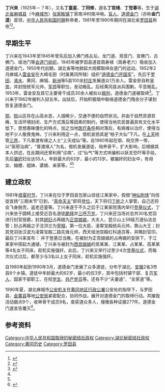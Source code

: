 '''丁兴来'''（1925年－？年），又名'''丁童星'''、'''丁同修'''，道名'''丁宫绪'''、'''丁觉春'''等，生于[[湖北省_(中華民國)|湖北省]][[麻城县|麻城县]]（今[[麻城市|麻城市]]）[[张家畈镇|张家畈镇]]丁家南冲村南冲埦。[[盲人|盲人]]，[[道德金门|道德金门]]（亦称'''金门道'''）首领，[[中华人民共和国历史|中华人民共和国时期]]称帝者，1981年至1990年期间在湖北省[[罗田县|罗田县]]称帝<ref>{{cite web | language = zh-hans | publisher = 网易网>新闻中心>历史>正文 | title = 新中国成立以来称帝者一览 | url = http://history.news.163.com/09/0505/15/58IDS3OU00011247.html | author = 来源：网易历史 | date = 2009年5月5日 | accessdate = 2009年5月5日 | archive-date = 2019年11月22日 | archive-url = https://web.archive.org/web/20191122190431/http://history.news.163.com/09/0505/15/58IDS3OU00011247.html | dead-url = no }}</ref><ref>{{cite web | language = zh-hans | publisher = 凤凰网>信息>历史>历史纪事>密档>正文 | title = 1949年以来中国领土上“称帝者”举例 | url = http://news.ifeng.com/history/1/midang/200905/0507_2664_1143615.shtml | author = 来源：凤凰信息 | date = 2009年5月7日 | accessdate = 2009年5月7日 | archive-date = 2019年2月5日 | archive-url = https://web.archive.org/web/20190205155724/http://news.ifeng.com/history/1/midang/200905/0507_2664_1143615.shtml | dead-url = no }}</ref>。

==早期生平==
丁兴来在1943年至1945年曾先后加入佛门练乩坛、龙门道、观音门、宣佛门、古佛门、瑶池门等[[会道门组织|会道门组织]]，1945年被罗田县道首周寿禄（周寿老六）吸收加入道德金门，1950年代初期，湖北省等地掀起大规模取缔会道门的运动。1952年2月麻城人[[雷金安|雷金安]]在大崎毛田（时属黄冈所辖）组织“[[道德金门开国军|道德金门开国军]]”。先后于[[罗田|罗田]]、[[浠水|浠水]]、黄冈、麻城、[[新洲|新洲]]等5县100余[[村庄|村庄]]发展道众1万余人。雷金安自称[[皇帝|皇帝]]，并封授统军元帅，[[军师|军师]]等职位，发动叛乱。后经黄冈县派兵围剿，平息叛乱。1953年，雷金安及其它主要骨干成员30余人被处以[[极刑|极刑]]，道德金门遂被取缔<ref name=":0">{{cite web | language = zh-hans | publisher = 新罗田网>罗田历史>正文 | title = 道德金门覆灭记 | url = http://www.xinluotian.com/html/48/351982.html | author = 方泽延 | date = 2011年11月8日 | accessdate = 2011年11月8日 | deadurl = yes | archiveurl = https://web.archive.org/web/20160617201838/http://www.xinluotian.com/html/48/351982.html | archivedate = 2016年6月17日 }}</ref>。丁兴来于1962年被判入狱五年。出狱后，开始积极暗中联络道德金门残余分子谋划恢复道德金门。

[[湖北省|鄂]]、[[皖|皖]]山区存在山高水恶，人烟稀少，交通不便的自然状况。并由于自然资源贫瘠、生活环境封闭、生产方式落后等因素的制约，使得当地农民普遍具有文化水平低下，思想愚昧僵化的特点，加之当地[[医疗条件|医疗条件]]相对落后，有病难以治疗，使得当地不少人敬畏鬼神。丁兴来利用这一点，借机宣扬其是“柏子大仙”下凡，在[[上天|上天]]统管[[三界|三界]]，下凡普渡有缘之人士“上天成仙”等。自1980年起在鄂、皖交界一带，以“驱邪治病”，“普渡缘人”为名，借机发展道徒，培养骨干，扩大影响。后根据其本人供述，在此期间还曾利用“诊病”、过“仙气”等方式哄骗和以妖言恐吓等手段，先后[[骗奸|骗奸]]妇女达55人，年龄最大的63岁，最小的13岁。被骗奸的妇女中，有母女、妯娌、姐妹、婆媳、亲家等。<ref name=":0" /><ref name="莫辛／主编" />

== 建立政权 ==
1981年[[盛夏时节|盛夏时节]]，丁兴来在位于罗田县包家山信徒江某家中，假借“[[神仙附体|神仙附体]]”向信徒宣扬“三期末节”已到，“[[真命天主|真命天主]]”即将[[登位|登位]]，天下将归[[丁姓|丁姓]]之人掌管，自己还将会飞身脱壳，返老还童等。丁兴来遂于不久之后于江某家院落内举行[[登基仪式|登基仪式]]，丁兴来坐于圆椅上接受近百名道徒[[跪拜|跪拜]]并[[三呼万岁|三呼万岁]]。丁兴来还当场对总共30名党羽进行封官授爵，封其[[姘妇|姘妇]]占再娥为[[正宫娘娘|正宫娘娘]]，大夫人，昆仑山上59级万道仙法总管；封占再娥之子沈洪兰为[[宰相|宰相]]，第一位大臣，凌霄宝殿统兵元帅，靠山大王；封其党羽张汉波为凌霄宝殿二路先锋元帅，西天瑶池宫殿红科道员等，并赐封官印。最后丁兴来宣布：
{{cquote | 
天开太运还童春，初兴有难之时，虔诚大庆三天，无限奉献庆贺。任何人，任何物，不论山鸡、鸟雀，不可乱飞，不论南、北二京，不论乾坤与足下，永决不移！ | }}
并于登基日当晚，在被封为正宫娘娘的占再娥的安排下，于江某家中搭起大通铺，丁兴来与被封为[[妃嬪|西宫娘娘]]的吴某某、江某某、占某某、高某某等4名女子同床，趁机实施强奸。此后，丁兴来又举行过至少4次[[即位|登基仪式]]，而每次仪式过后，都至少与3名以上女子同床，趁机实施强奸。

自1980年起到1990年3月，道德金门发展了众多道徒，分布于湖北、[[安徽|安徽]]2省3市县8个乡镇。道徒中年龄最大的62岁，最小的仅3岁，其中包括村镇干部、复员[[军人|军人]]、国家干部职工、在校[[学生|学生]]、[[共产党员|共产党员]]等。还有不少“夫妻道”、“全家道”等。

1990年夏，湖北麻城市[[公安机关|公安机关]]在[[黄冈地区|黄冈地区行政公署]]公安处的指导下，与罗田县、[[金寨县|金寨县]]等地[[公安局|公安局]]紧密配合，协同作战，展开对道德金门的取缔行动。共摧毁活动据点9个，收审骨干成员9名，查获道众多人，搜缴各种证据277件。道德金门遂宣告覆灭<ref name = "莫辛／主编">{{cite book zh | language = zh-hans | author = 莫辛／主编 | title = 《帝梦惊华：当代中国“称帝”闹剧》>二、大别山：“道德金门”的瞎子“皇帝” | format =  | url = http://books.google.com.hk/books/about/%E5%B8%9D%E6%A2%A6%E6%83%8A%E5%8D%8E.html?id=bBykAAAACAAJ | date = 1998年10月第1版 | publisher = 广州出版社 | location = 广州 | id = ISBN 7-80592-854-1 | accessdate = 1998年10月第1次印刷 | pages = 第36－61页 | archive-date = 2014-03-03 | archive-url = https://web.archive.org/web/20140303205147/http://books.google.com.hk/books/about/%E5%B8%9D%E6%A2%A6%E6%83%8A%E5%8D%8E.html?id=bBykAAAACAAJ | dead-url = no }}</ref>。

== 参考资料 ==
{{Reflist|2}}
[[Category:中华人民共和国取缔的秘密结社政权|Category:中华人民共和国取缔的秘密结社政权]]
[[Category:湖北秘密结社政权|Category:湖北秘密结社政权]]
[[Category:黄冈历史|Category:黄冈历史]]
[[Category:罗田县|Category:罗田县]]